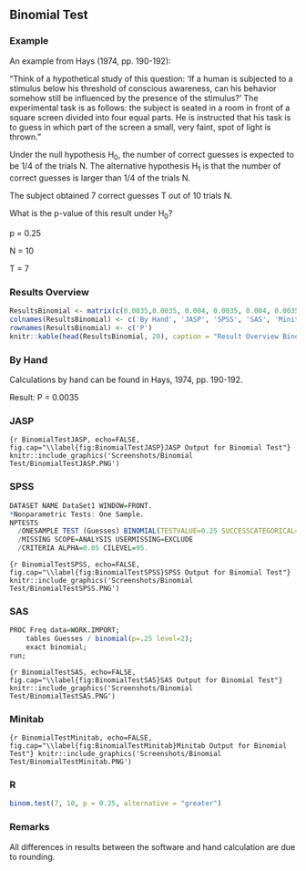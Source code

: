 ## Binomial Test

### Example 
An example from Hays (1974, pp. 190-192): 


"Think of a hypothetical study of this question: 'If a human is subjected to a stimulus below his threshold of conscious awareness, can his behavior somehow still be influenced by the presence of the stimulus?' The experimental task is as follows: the subject is seated in a room in front of a square screen divided into four equal parts. He is instructed that his task is to guess in which part of the screen a small, very faint, spot of light is thrown." 


Under the null hypothesis H~0~, the number of correct guesses is expected to be 1/4 of the trials N. The alternative hypothesis H~1~ is that the number of correct guesses is larger than 1/4 of the trials N. 

The subject obtained 7 correct guesses T out of 10 trials N. 

What is the p-value of this result under H~0~?

p = 0.25 

N = 10

T = 7


### Results Overview

```r
ResultsBinomial <- matrix(c(0.0035,0.0035, 0.004, 0.0035, 0.004, 0.0035), ncol=6)
colnames(ResultsBinomial) <- c('By Hand', 'JASP', 'SPSS', 'SAS', 'Minitab', 'R')
rownames(ResultsBinomial) <- c('P')
knitr::kable(head(ResultsBinomial, 20), caption = "Result Overview Binomial Test", booktabs = T)
```



### By Hand

Calculations by hand can be found in Hays, 1974, pp. 190-192.

Result: P = 0.0035



### JASP
```{r BinomialTestJASP, echo=FALSE, fig.cap="\\label{fig:BinomialTestJASP}JASP Output for Binomial Test"}
knitr::include_graphics('Screenshots/Binomial Test/BinomialTestJASP.PNG')
```


### SPSS

```R

DATASET NAME DataSet1 WINDOW=FRONT. 
*Nonparametric Tests: One Sample. 
NPTESTS 
  /ONESAMPLE TEST (Guesses) BINOMIAL(TESTVALUE=0.25 SUCCESSCATEGORICAL=FIRST SUCCESSCONTINUOUS=CUTPOINT(MIDPOINT)) 
  /MISSING SCOPE=ANALYSIS USERMISSING=EXCLUDE 
  /CRITERIA ALPHA=0.05 CILEVEL=95.

```


```{r BinomialTestSPSS, echo=FALSE, fig.cap="\\label{fig:BinomialTestSPSS}SPSS Output for Binomial Test"}
knitr::include_graphics('Screenshots/Binomial Test/BinomialTestSPSS.PNG')
```

### SAS

```R

PROC Freq data=WORK.IMPORT;
	tables Guesses / binomial(p=.25 level=2);
	exact binomial;
run;

```


```{r BinomialTestSAS, echo=FALSE, fig.cap="\\label{fig:BinomialTestSAS}SAS Output for Binomial Test"}
knitr::include_graphics('Screenshots/Binomial Test/BinomialTestSAS.PNG')
```

### Minitab


```{r BinomialTestMinitab, echo=FALSE, fig.cap="\\label{fig:BinomialTestMinitab}Minitab Output for Binomial Test"}
knitr::include_graphics('Screenshots/Binomial Test/BinomialTestMinitab.PNG')
```

### R

```r
binom.test(7, 10, p = 0.25, alternative = "greater")
```

### Remarks

All differences in results between the software and hand calculation are due to rounding.


